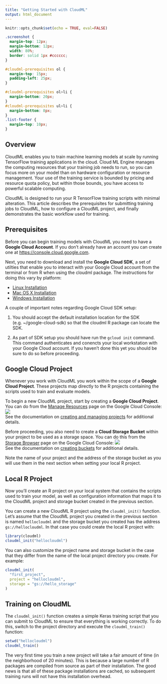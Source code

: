 ```yaml
---
title: "Getting Started with CloudML"
output: html_document
---
```


```r
knitr::opts_chunk$set(echo = TRUE, eval=FALSE)
```

```css
.screenshot {
  margin-top: 12px;
  margin-bottom: 12px;
  width: 80%;
  border: solid 1px #cccccc;
}

#cloudml-prerequisites ol {
  margin-top: 15px;
  padding-left: 25px;
}

#cloudml-prerequisites ol>li {
  margin-bottom: 20px;
}
#cloudml-prerequisites ul>li {
  margin-bottom: 8px;
}
.list-footer {
  margin-top: 10px;
}
```

## Overview

CloudML enables you to train machine learning models at scale by running TensorFlow training applications in the cloud. Cloud ML Engine manages the computing resources that your training job needs to run, so you can focus more on your model than on hardware configuration or resource management. Your use of the training service is bounded by pricing and resource quota policy, but within those bounds, you have access to powerful scalable computing.

CloudML is designed to run your R TensorFlow training scripts with minimal alteration. This article describes the prerequisites for submitting training jobs to CloudML, how to configure a CloudML project, and finally demonstrates the basic workflow used for training.

## Prerequisites

Before you can begin training models with CloudML you need to have a **Google Cloud Account**. If you don't already have an account you can create one at <https://console.cloud.google.com>.

Next, you need to download and install the **Google Cloud SDK**, a set of utilties that enable you to interact with your Google Cloud account from the terminal or from R when using the cloudml package. The instructions for doing this vary by platform:

  - [Linux Installation](https://cloud.google.com/sdk/downloads#linux)
  - [Mac OS X Installation](https://cloud.google.com/sdk/downloads#mac)
  - [Windows Installation](https://cloud.google.com/sdk/downloads#windows)
  
A couple of important notes regarding Google Cloud SDK setup:

1) You should accept the default installation location for the SDK (e.g. ~/google-cloud-sdk) so that the cloudml R package can locate the SDK.

2) As part of SDK setup you should have run the `gcloud init` command. This command authenticates and conencts your local workstation with your Google Cloud account. If you haven't done this yet you should be sure to do so before proceeding.
  
## Google Cloud Project  
  
Whenever you work with CloudML you work within the scope of a **Google Cloud Project**. These projects map directly to the R projects containing the scripts used to train and evaluate models.

To begin a new CloudML project, start by creating a **Google Cloud Project**. You can do from the [Manage Resources](https://console.cloud.google.com/cloud-resource-manager) page on the Google Cloud Console:
   [![](images/create_project.png){.screenshot}](https://console.cloud.google.com/cloud-resource-manager)   
   See the documentation on [creating and managing projects](https://cloud.google.com/resource-manager/docs/creating-managing-projects) for additional details. 

Before proceeding, you also need to create a **Cloud Storage Bucket** within your project to be used as a storage space. You can do this from the [Storage Browser](https://console.cloud.google.com/storage/browser) page on the Google Cloud Console:
   [![](images/create_bucket.png){.screenshot}](https://console.cloud.google.com/storage/browser)  
   See the documentation on [creating buckets](https://cloud.google.com/storage/docs/creating-buckets) for additional details.

Note the name of your project and the address of the storage bucket as you will use them in the next section when setting your local R project.

## Local R Project

Now you'll create an R project on your local system that contains the scripts used to train your model, as well as configuration information that maps it to the CloudML project and storage bucket created in the previous section.

You can create a new CloudML R project using the `cloudml_init()` function. Let's assume that the CloudML project you created in the previous section is named `hellocloudml` and the storage bucket you created has the address `gs://hellocloudml`. In that case you could create the local R project with:

```r
library(cloudml)
cloudml_init("hellocloudml")
```

You can also customize the project name and storage bucket in the case that they differ from the name of the local project directory you create. For example:

```r
cloudml_init(
  "first_project", 
  project = "hellocloudml", 
  storage = "gs://hello_storage"
)
```

## Training on CloudML

The `cloudml_init()` function creates a simple Keras training script that you can submit to CloudML to ensure that everything is working correctly. To do this, switch to the project directory and execute the `cloudml_train()` function:

```r
setwd("hellocloudml")
cloudml_train()
```

The very first time you train a new project will take a fair amount of time (in the neighborhood of 20 minutes). This is because a large number of R packages are compiled from source as part of their installation. The good news is that all of these package installations are cached, so subsequent training runs will not have this installation overhead.




